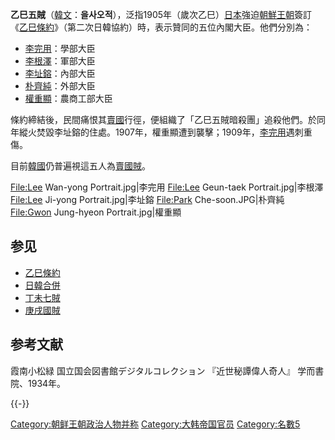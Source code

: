 '''乙巳五賊'''（[[韓文|韓文]]：'''을사오적'''），泛指1905年（歲次乙巳）[[日本|日本]]強迫[[朝鮮王朝|朝鮮王朝]]簽訂《[[乙巳條約|乙巳條約]]》（第二次日韓協約）時，表示贊同的五位內閣大臣。他們分別為：

*[[李完用|李完用]]：學部大臣
*[[李根澤|李根澤]]：軍部大臣
*[[李址鎔|李址鎔]]：內部大臣
*[[朴齊純|朴齊純]]：外部大臣
*[[權重顯|權重顯]]：農商工部大臣

條約締結後，民間痛恨其[[叛國|賣國]]行徑，便組織了「乙巳五賊暗殺團」追殺他們。於同年縱火焚毀李址鎔的住處。1907年，權重顯遭到襲擊；1909年，[[李完用|李完用]]遇刺重傷。

目前[[韓國|韓國]]仍普遍視這五人為[[叛國|賣國賊]]。

<gallery>
File:Lee Wan-yong Portrait.jpg|李完用
File:Lee Geun-taek Portrait.jpg|李根澤
File:Lee Ji-yong Portrait.jpg|李址鎔
File:Park Che-soon.JPG|朴齊純
File:Gwon Jung-hyeon Portrait.jpg|權重顯
</gallery>

== 参见 ==
*[[乙巳條約|乙巳條約]]
*[[日韓合併|日韓合併]]
*[[丁未七賊|丁未七賊]]
*[[庚戌國賊|庚戌國賊]]

==参考文献==
霞南小松緑 国立国会図書館デジタルコレクション 『近世秘譚偉人奇人』 学而書院、1934年。

{{-}}
{{日韓合併}}

{{DEFAULTSORT:Y乙巳五賊}}
[[Category:朝鲜王朝政治人物并称|Category:朝鲜王朝政治人物并称]]
[[Category:大韩帝国官员|Category:大韩帝国官员]]
[[Category:名數5|Category:名數5]]